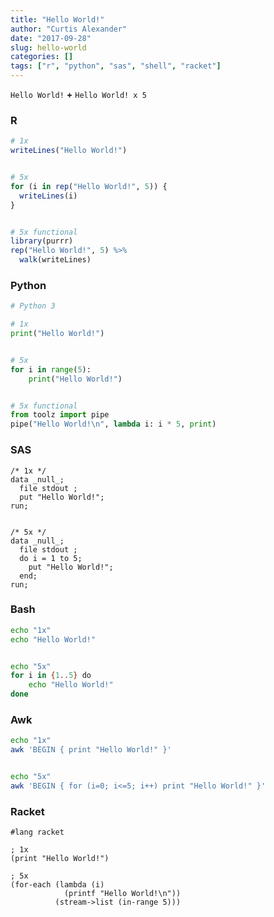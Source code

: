 ```yaml
---
title: "Hello World!"
author: "Curtis Alexander"
date: "2017-09-28"
slug: hello-world
categories: []
tags: ["r", "python", "sas", "shell", "racket"]
---
```


`Hello World!` **+** `Hello World! x 5`

### R
```r
# 1x
writeLines("Hello World!")


# 5x
for (i in rep("Hello World!", 5)) {
  writeLines(i)
}


# 5x functional
library(purrr)
rep("Hello World!", 5) %>%
  walk(writeLines)
```

### Python
```python
# Python 3

# 1x
print("Hello World!")


# 5x
for i in range(5):
    print("Hello World!")


# 5x functional 
from toolz import pipe
pipe("Hello World!\n", lambda i: i * 5, print)
```

### SAS
```sas
/* 1x */
data _null_;
  file stdout ;
  put "Hello World!";
run;


/* 5x */
data _null_;
  file stdout ;
  do i = 1 to 5;
    put "Hello World!";
  end;
run;
```

### Bash
```bash
echo "1x"
echo "Hello World!"


echo "5x"
for i in {1..5} do
    echo "Hello World!"
done
```

### Awk
```bash
echo "1x"
awk 'BEGIN { print "Hello World!" }'


echo "5x"
awk 'BEGIN { for (i=0; i<=5; i++) print "Hello World!" }'
```

### Racket
```racket
#lang racket

; 1x
(print "Hello World!")

; 5x
(for-each (lambda (i)
            (printf "Hello World!\n"))
          (stream->list (in-range 5)))
```
